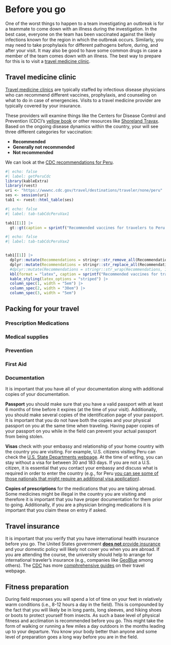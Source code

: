 # Before you go

One of the worst things to happen to a team investigating an outbreak is for a teammate to come down with an illness during the investigation.
In the best case, everyone on the team has been vaccinated against the likely infections known for the region in which the outbreak occurs.
Similarly, you may need to take prophylaxis for different pathogens before, during, and after your visit.
It may also be good to have some common drugs in case a member of the team comes down with an illness.
The best way to prepare for this is to visit a [travel medicine clinic](#travel-medicine-clinic).

## Travel medicine clinic {#travelclinic}

[Travel medicine clinics](https://wwwnc.cdc.gov/travel/page/find-clinic) are typically staffed by infectious disease physicians who can recommend different vaccines, prophylaxis, and counseling on what to do in case of emergencies.
Visits to a travel medicine provider are typically covered by your insurance.

These providers will examine things like the Centers for Disease Control and Prevention (CDC)'s [yellow book](https://wwwnc.cdc.gov/travel/page/yellowbook-home) or other resources like [Shoreland Travax](https://www.travax.com).
Based on the ongoing disease dynamics within the country, your will see three different categories for vaccination:

- **Recommended**
- **Generally not recommended**
- **Not recommended**

We can look at the [CDC recommendations for Peru](https://wwwnc.cdc.gov/travel/destinations/traveler/none/peru).

```r
#| echo: false
#| label: getPeruCdc
library(kableExtra)
library(rvest)
uri <- "https://wwwnc.cdc.gov/travel/destinations/traveler/none/peru"
ses <- session(uri)
tab1 <- rvest::html_table(ses)
```

::: {.content-hidden when-format="pdf"}
```r
#| echo: false
#| label: tab-tabCdcPeruVax1

tab1[[1]] |>
  gt::gt(caption = sprintf("Recommended vaccines for travelers to Peru retrieved from %s on %s", uri, Sys.Date()))
```
:::

::: {.content-visible when-format="pdf"}
```r
#| echo: false
#| label: tab-tabCdcPeruVax2


tab1[[1]] |>
  dplyr::mutate(Recommendations = stringr::str_remove_all(Recommendations, "\r\n")) |>
  dplyr::mutate(Recommendations = stringr::str_replace_all(Recommendations, "&", "\\&")) |>
  #dplyr::mutate(Recommendations = stringr::str_wrap(Recommendations, 120)) |>
  kbl(format = "latex", caption = sprintf("Recommended vaccines for travelers to Peru retrieved from %s on %s", uri, Sys.Date()), booktabs = TRUE, longtable = TRUE) |>
  kable_styling(latex_options = "striped") |>
  column_spec(1, width = "5em") |>
  column_spec(2, width = "30em") |>
  column_spec(3, width = "5em")

```
:::

## Packing for your travel

### Prescription Medications

### Medical supplies

### Prevention

### First Aid

### Documentation

It is important that you have all of your documentation along with additional copies of your documentation.

**Passport** you should make sure that you have a valid passport with at least 6 months of time before it expires (at the time of your visit). Additionally, you should make several copies of the identification page of your passport. It is important that you do not have both the copies and your physical passport on you at the same time when traveling. Having paper copies of your passport on you while in the field can prevent your actual passport from being stolen.

**Visas** check with your embassy and relationship of your home country with the country you are visiting. For example, U.S. citizens visiting Peru can check the [U.S. State Departments webpage](https://travel.state.gov/content/travel/en/international-travel/International-Travel-Country-Information-Pages/Peru.html). At the time of writing, you can stay without a visa for between 30 and 183 days. If you are not a U.S. citizen, it is essential that you contact your embassy and discuss what is required in order to enter the country (e.g., for Peru [you can see some of those nationals that might require an additional visa application](https://www.consulado.pe/es/londres/tramite/Paginas/Visas/Issuance-of-Tourist-Visa.aspx)).

**Copies of prescriptions** for the medications that you are taking abroad. Some medicines might be illegal in the country you are visiting and therefore it is important that you have proper documentation for them prior to going. Additionally, if you are a physician bringing medications it is important that you claim these on entry if asked.

## Travel insurance

It is important that you verify that you have international health insurance before you go.
The United States government [**does not** provide insurance](https://travel.state.gov/content/travel/en/international-travel/before-you-go/your-health-abroad/Insurance_Coverage_Overseas.html) and your domestic policy will likely not cover you when you are abroad.
If you are attending the course, the university should help to arrange for international traveler's insurance (e.g., companies like [GeoBlue](https://www.geobluetravelinsurance.com) among others).
The [CDC](glossary.qmd#CDC) has more [comphrehensive guides](https://wwwnc.cdc.gov/travel/page/insurance) on their travel webpage.

## Fitness preparation

During field responses you will spend a lot of time on your feet in relatively warm conditions (i.e., 8-12 hours a day in the field).
This is compounded by the fact that you will likely be in long pants, long sleeves, and hiking shoes or boots to protect yourself from insects.
As such a base level of physical fitness and acclimation is recommended before you go.
This might take the form of walking or running a few miles a day outdoors in the months leading up to your departure.
You know your body better than anyone and some level of preparation goes a long way before you are in the field.




